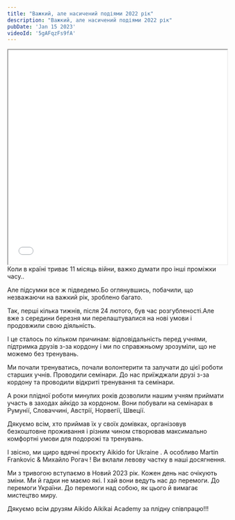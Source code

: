 ```yaml
---
title: "Важкий, але насичений подіями 2022 рік"
description: "Важкий, але насичений подіями 2022 рік"
pubDate: 'Jan 15 2023'
videoId: '5gAFqzFs9fA'
---
```

<iframe width="100%" height="493" src={`https://www.youtube.com/embed/${frontmatter.videoId}`} allowfullscreen></iframe>
<br/>
Коли в країні триває 11 місяць війни, важко думати про інші проміжки часу..

Але підсумки все ж підведемо.Бо оглянувшись, побачили, що незважаючи на важкий рік, зроблено багато.

Так, перші кілька тижнів, після 24 лютого, був час розгубленості.Але вже з середини березня ми перелаштувалися на нові умови і продовжили свою діяльність.

І це сталось по кільком причинам: відповідальність перед учнями, підтримка друзів з-за кордону і ми по справжньому зрозуміли, що не можемо без тренувань.

Ми почали тренуватись, почали волонтерити та залучати до цієї роботи старших учнів. Проводили семінари. До нас приїжджали друзі з-за кордону та проводили відкриті тренування та семінари.

А роки плідної роботи минулих років дозволили нашим учням приймати участь в заходах айкідо за кордоном. Вони побували на семінарах в Румунії, Словаччині, Австрії, Норвегії, Швеції.

Дякуємо всім, хто приймав їх у своїх домівках, організовув безкоштовне проживання і різним чином створював максимально комфортні умови для подорожі та тренувань.

І звісно, ми щиро вдячні проєкту Aikido for Ukraine . А особливо Martin Frankovic & Михайло Рогач ! Ви вклали левову частку в наші досягнення.

Ми з тривогою вступаємо в Новий 2023 рік. Кожен день нас очікують зміни. Ми й гадки не маємо які. І хай вони ведуть нас до перемоги. До перемоги України. До перемоги над собою, як цього й вимагає мистецтво миру.

Дякуємо всім друзям Aikido Aikikai Academy за плідну співпрацю!!!

